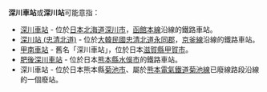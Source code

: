 '''深川車站'''或'''深川站'''可能意指：

* [[深川車站|深川車站]] - 位於[[日本|日本]][[北海道|北海道]][[深川市|深川市]]，[[函館本線|函館本線]]沿線的鐵路車站。
* [[深川站_(忠清北道)|深川站 (忠清北道)]] - 位於[[大韓民國|大韓民國]][[忠清北道|忠清北道]][[永同郡|永同郡]]，[[京釜線|京釜線]]沿線的鐵路車站。
* [[甲南車站|甲南車站]] - 舊名「深川車站」，位於日本[[滋賀縣|滋賀縣]][[甲賀市|甲賀市]]。
* [[肥後深川車站|肥後深川車站]] - 位於日本[[熊本縣|熊本縣]][[水俁市|水俁市]]的鐵路車站。
* 深川車站 - 位於日本熊本縣[[菊池市|菊池市]]、屬於[[熊本電氣鐵道|熊本電氣鐵道]][[菊池線_(熊本電氣鐵道)|菊池線]]已廢線路段沿線的一個廢站。

{{消歧義|cat=四字車站名消歧義}}